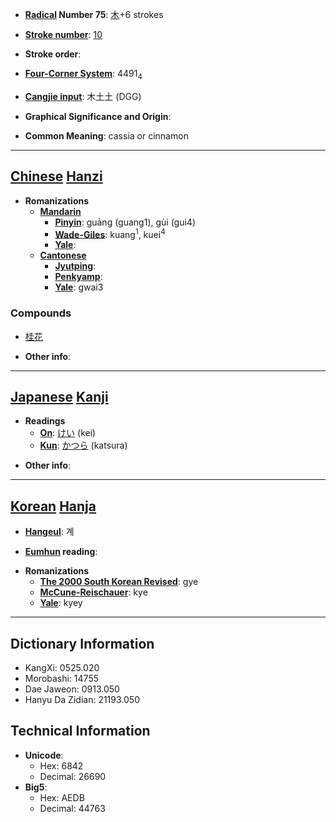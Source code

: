* '''[[Wiktionary:Chinese radical index| Radical]] Number 75''': [[Wiktionary:Chinese radical index 木|木]]+6 strokes

* '''[[Wiktionary:Chinese total strokes index|Stroke number]]''': [[Wiktionary:Chinese total strokes index 10|10]]

* '''Stroke order''': 

* '''[[Wiktionary:Chinese four corner index|Four-Corner System]]''': 4491<sub>4</sub>

* '''[[Wiktionary:Chinese Cangjie index|Cangjie input]]''': 木土土 (DGG)

* '''Graphical Significance and Origin''': 

* '''Common Meaning''': cassia or cinnamon

----

== [[Chinese]] [[Hanzi]] ==

* '''Romanizations'''
** '''[[Mandarin]]'''
*** '''[[Pinyin]]''': guāng (guang1), gùi (gui4)
*** '''[[Wade-Giles]]''': kuang<sup>1</sup>, kuei<sup>4</sup>
*** '''[[Yale]]''': 
** '''[[Cantonese]]'''
*** '''[[Jyutping]]''':
*** '''[[Penkyamp]]''': 
*** '''[[Yale]]''': gwai3

===Compounds===
*[[桂花]]

* '''Other info''': 

----

== [[Japanese]] [[Kanji]] ==

* '''Readings'''
** '''[[On]]''': [[けい]] (kei)
** '''[[Kun]]''': [[かつら]] (katsura)

* '''Other info''':  

----

== [[Korean]] [[Hanja]] ==

* '''[[Hangeul]]''': 계

* '''[[Eumhun]] reading''': 

* '''Romanizations'''
** '''[[The 2000 South Korean Revised Romanization|The 2000 South Korean Revised]]''': gye
** '''[[McCune-Reischauer]]''': kye
** '''[[Yale]]''': kyey

----

== Dictionary Information ==

* KangXi: 0525.020
* Morobashi: 14755
* Dae Jaweon: 0913.050
* Hanyu Da Zidian: 21193.050

== Technical Information ==

* '''Unicode''':
** Hex: 6842
** Decimal: 26690
* '''Big5''':
** Hex: AEDB
** Decimal: 44763